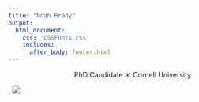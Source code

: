 ```yaml
---
title: "Noah Brady"
output: 
  html_document:
    css: 'CSSFonts.css'
    includes:
      after_body: footer.html
---
```


<!-- This centers the title text on this page.  -->

<style type="text/css">

h1.title {
  font-size: 60px;
  color: ;
  text-align: center;
}
</style>
<center> PhD Candidate at Cornell University </center> 
<span style="color: #000000;">.</span> 
![](website_head.jpg)
